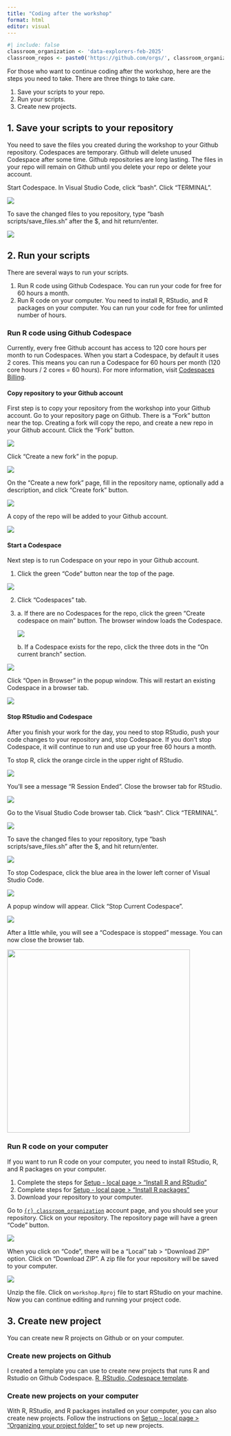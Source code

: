 ```yaml
---
title: "Coding after the workshop"
format: html
editor: visual
---
```


```r
#| include: false
classroom_organization <- 'data-explorers-feb-2025'
classroom_repos <- paste0('https://github.com/orgs/', classroom_organization, '/repositories')
```

For those who want to continue coding after the workshop, here are the steps you need to take. There are three things to take care.

1.  Save your scripts to your repo.
2.  Run your scripts.
3.  Create new projects.

## 1. Save your scripts to your repository

You need to save the files you created during the workshop to your Github repository. Codespaces are temporary. Github will delete unused Codespace after some time. Github repositories are long lasting. The files in your repo will remain on Github until you delete your repo or delete your account.

Start Codespace. In Visual Studio Code, click "bash". Click "TERMINAL".

![](images/setup/bash.png)

To save the changed files to you repository, type "bash scripts/save_files.sh" after the \$, and hit return/enter.

![](images/setup/bash_save_files.png)

## 2. Run your scripts

There are several ways to run your scripts.

1.  Run R code using Github Codespace. You can run your code for free for 60 hours a month.
2.  Run R code on your computer. You need to install R, RStudio, and R packages on your computer. You can run your code for free for unlimted number of hours.

### Run R code using Github Codespace

Currently, every free Github account has access to 120 core hours per month to run Codespaces. When you start a Codespace, by default it uses 2 cores. This means you can run a Codespace for 60 hours per month (120 core hours / 2 cores = 60 hours). For more information, visit [Codespaces Billing](https://docs.github.com/en/billing/managing-billing-for-your-products/managing-billing-for-github-codespaces/about-billing-for-github-codespaces).

#### Copy repository to your Github account

First step is to copy your repository from the workshop into your Github account. Go to your repository page on Github. There is a "Fork" button near the top. Creating a fork will copy the repo, and create a new repo in your Github account. Click the "Fork" button.

![](images/coding-after-workshop/fork-button.png)

Click "Create a new fork" in the popup.

![](images/coding-after-workshop/click-fork-bitton.png)

On the "Create a new fork" page, fill in the repository name, optionally add a description, and click "Create fork" button.

![](images/coding-after-workshop/create-fork.png)

A copy of the repo will be added to your Github account.

![](images/coding-after-workshop/my-fork-repo.png)

#### Start a Codespace

Next step is to run Codespace on your repo in your Github account.

1.  Click the green "Code" button near the top of the page.

![](images/coding-after-workshop/code-button.png)

2.  Click "Codespaces" tab.

3.  a\. If there are no Codespaces for the repo, click the green "Create codespace on main" button. The browser window loads the Codespace.

    ![](images/coding-after-workshop/create-codespace-main.png)

    b\. If a Codespace exists for the repo, click the three dots in the "On current branch" section.

![](images/coding-after-workshop/existing-codespace.png)

Click "Open in Browser" in the popup window. This will restart an existing Codespace in a browser tab.

![](images/coding-after-workshop/open-existing-codespace.png)

#### Stop RStudio and Codespace

After you finish your work for the day, you need to stop RStudio, push your code changes to your repository and, stop Codespace. If you don't stop Codespace, it will continue to run and use up your free 60 hours a month.

To stop R, click the orange circle in the upper right of RStudio.

![](images/setup/stop_R.png)

You'll see a message "R Session Ended". Close the browser tab for RStudio.

![](images/setup/r_session_ended.png)

Go to the Visual Studio Code browser tab. Click "bash". Click "TERMINAL".

![](images/setup/bash.png)

To save the changed files to your repository, type "bash scripts/save_files.sh" after the \$, and hit return/enter.

![](images/setup/bash_save_files.png)

To stop Codespace, click the blue area in the lower left corner of Visual Studio Code.

![](images/setup/stop_codespace_button.png)

A popup window will appear. Click "Stop Current Codespace".

![](images/setup/stop_codespace.png)

After a little while, you will see a "Codespace is stopped" message. You can now close the browser tab.

![](images/codespace-stop/Codespace-stopped.png){width="425"}

### Run R code on your computer

If you want to run R code on your computer, you need to install RStudio, R, and R packages on your computer.

1.  Complete the steps for [Setup - local page \> "Install R and RStudio"](setup-local.qmd#install-r-and-rstudio)
2.  Complete steps for [Setup - local page \> "Install R packages"](setup-local.qmd#install-packages)
3.  Download your repository to your computer.

Go to [`{r} classroom_organization`](`{r} classroom_repos`) account page, and you should see your repository. Click on your repository. The repository page will have a green "Code" button.

![](images/coding-after-workshop/code-button.png)

When you click on "Code", there will be a "Local" tab \> "Download ZIP" option. Click on "Download ZIP". A zip file for your repository will be saved to your computer.

![](images/coding-after-workshop/download-zip.png)

Unzip the file. Click on `workshop.Rproj` file to start RStudio on your machine. Now you can continue editing and running your project code.

## 3. Create new project

You can create new R projects on Github or on your computer.

### Create new projects on Github

I created a template you can use to create new projects that runs R and Rstudio on Github Codespace. [R, RStudio, Codespace template](https://github.com/wykhuh/r-rstudio-codespace).

### Create new projects on your computer

With R, RStudio, and R packages installed on your computer, you can also create new projects. Follow the instructions on [Setup - local page \> "](setup-local.qmd#k)[Organizing your project folder](setup-local.qmd#organizing-your-project-folder)["](setup-local.qmd#k) to set up new projects.
